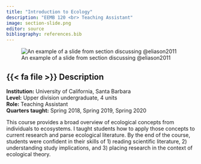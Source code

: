 ```yaml
---
title: "Introduction to Ecology"
description: "EEMB 120 <br> Teaching Assistant"
image: section-slide.png
editor: source
bibliography: references.bib
---
```


![An example of a slide from section discussing @eliason2011](section-slide.png){title="Slide with a map of sockeye salmon populations on the right, and bullet point information about the map on the left. Blue text indicates discussion questions for students to talk about in class." fig-alt="Slide with a map of sockeye salmon populations on the right, and bullet point information about the map on the left. Blue text indicates discussion questions for students to talk about in class."}

## {{< fa file >}} Description

**Institution:** University of California, Santa Barbara\
**Level:** Upper division undergraduate, 4 units\
**Role:** Teaching Assistant\
**Quarters taught:** Spring 2018, Spring 2019, Spring 2020

This course provides a broad overview of ecological concepts from individuals to ecosystems. I taught students how to apply those concepts to current research and parse ecological literature. By the end of the course, students were confident in their skills of 1) reading scientific literature, 2) understanding study implications, and 3) placing research in the context of ecological theory.
